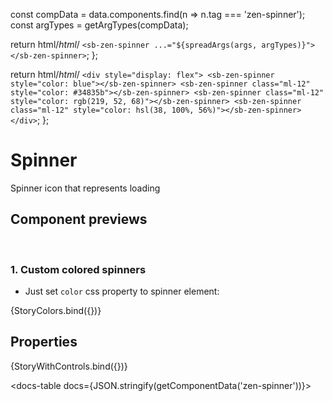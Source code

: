
const compData = data.components.find(n => n.tag === 'zen-spinner');
const argTypes = getArgTypes(compData);

<Meta title="Icons/Spinner" component="zen-spinner" argTypes={argTypes} />

  return html/*html*/ ` <sb-zen-spinner ...="${spreadArgs(args, argTypes)}"></sb-zen-spinner> `;
};

  return html/*html*/ `
    <div style="display: flex">
      <sb-zen-spinner style="color: blue"></sb-zen-spinner>
      <sb-zen-spinner class="ml-12" style="color: #34835b"></sb-zen-spinner>
      <sb-zen-spinner class="ml-12" style="color: rgb(219, 52, 68)"></sb-zen-spinner>
      <sb-zen-spinner class="ml-12" style="color: hsl(38, 100%, 56%)"></sb-zen-spinner>
    </div>
  `;
};

# Spinner

Spinner icon that represents loading

## Component previews

<br />

### 1. Custom colored spinners

- Just set `color` css property to spinner element:

<Canvas>
  <Story name="button">{StoryColors.bind({})}</Story>
</Canvas>

## Properties

<Canvas>
  <Story
    name="default"
    args={{
      ...getDefaultArgs(argTypes),
    }}
  >
    {StoryWithControls.bind({})}
  </Story>
</Canvas>

<ArgsTable story="default" />

<docs-table docs={JSON.stringify(getComponentData('zen-spinner'))}></docs-table>
